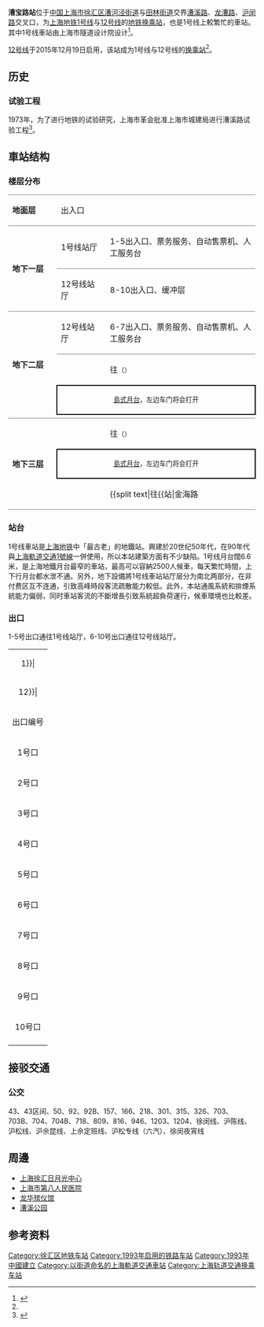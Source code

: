 {{NoteTA |G1=Railway}}
{{Infobox station
|name = 漕宝路
|eng_name = Caobao Road
|symbol_right =
|linecolour = {{上海地铁颜色|1|yes}}
|linecolour2 = {{上海地铁颜色|12|yes}}
|image = Caobao Road Station Line 1 Platform.jpg
|caption = 漕宝路站1号线站台
|other_name = 
|country = {{PRC}}
|borough = [[上海市|上海市]][[徐汇区|徐汇区]][[漕河泾街道|漕河泾街道]]与[[田林街道|田林街道]]交界
|address = [[漕溪路|漕溪路]]、[[龙漕路|龙漕路]]、[[沪闵路|沪闵路]]交叉口
|coordinates = {{coord|31|10|13|N|121|25|51|E|type:railwaystation}}
|elevation = 
|owned = [[上海申通地铁集团|上海申通地铁集团]]
|operator = [[上海地铁|上海地铁]]
|lines = {{上海地铁线路名|1|SL}}<br/>{{上海地铁线路名|12|SL}}
|distance = 
|platform = {{上海地铁线路名|1|S}}：1個[[島式月台|島式月台]]<br/>{{上海地铁线路名|12|S}}：1個[[島式月台|島式月台]]
|tracks = 4条
|bus_routes = 
|bus_stands = 
|connections = 
|structure = 地下车站
|hall = 地下站厅
|depth = 
|levels = 
|interchange = 通道换乘
|exits = 10个
|architect = 
|architectural_style = 
|colour = 
|type = 
|status = 运营中
|code = 
|classification = 
|website = 
|built = 
|opened = {{上海地铁线路名|1|S}}：{{Start date|1993|5|28|df=y}}<ref name="open1">{{cite web |title=锦江乐园站 |url=http://newspaper.jfdaily.com/isdb/html/2013-01/07/content_951718.htm |website=解放日报 |accessdate=2021-03-28 |archiveurl=https://web.archive.org/web/20160304120834/http://newspaper.jfdaily.com/isdb/html/2013-01/07/content_951718.htm |archivedate=2016-03-04 |dead-url=yes }}</ref><br/>{{上海地铁线路名|12|S}}：{{Start date|2015|12|19|df=y}}<ref name="open12">{{cite web |title=12月19日起  11、12、13号线新延伸段建成试运营  上海轨道交通基本网络全面建成  总长617公里车站366座 |url=http://www.shmetro.com/node49/201512/con114518.htm |website=上海地铁 |accessdate=2021-03-28 |archiveurl=https://web.archive.org/web/20151221104743/http://www.shmetro.com/node49/201512/con114518.htm |archivedate=2015-12-21 |dead-url=no }}</ref>
|closed = 
|former = 
|pass_year = 
|passengers = 
|pass_system = 
|pass_rank = 
|mpassengers = 
|trains = 
|station_hours = 
|hours = 
|first = {{collapsible list
 |title = 　
 |
{{上海地铁线路名|1|S}}
:往{{站|上海火车站}}：4:57
:往{{上海地铁起讫站|1|R}}：5:20
:往{{上海地铁起讫站|1|L}}：5:51
{{上海地铁线路名|12|S}}
:往{{上海地铁起讫站|12|L}}：6:31
:往{{上海地铁起讫站|12|R}}：5:46
}}
|last = {{collapsible list
 |title = 　
 |
{{上海地铁线路名|1|S}}
:往{{上海地铁起讫站|1|R}}：22:45
:往{{上海地铁起讫站|1|L}}：23:21
{{上海地铁线路名|12|S}}
:往{{上海地铁起讫站|12|L}}：23:31
:往{{上海地铁起讫站|12|R}}：22:46
}}
|adjacent = {{adjacent stations|system=上海地铁
|line1=1|left1=上海南站|right1=上海体育馆
|line2=12|left2=桂林公园|right2=龙漕路
}}
|route_map = {{Routemap|inline=yes|map=
~~ ~~B2层，1号线
utSTRf\utSTRg~~ ~~{{rmr|Licon=U|{{站|上海体育馆}}}}
utSTR+BSl\utSTR+BSr
utSTR+BSl\utSTR+BSr
utSTRf\utSTRg~~ ~~{{rmr|Licon=D|{{站|上海南站}}}}
~~ ~~B3层，12号线
utSTRf\utSTRg~~ ~~{{rmr|Licon=U|{{站|龙漕路}}}}
utSTR+BSl\utSTR+BSr
utSTR+BSl\utSTR+BSr
utSTRf\utSTRg~~ ~~{{rmr|Licon=D|{{站|桂林公园}}}}
}}
}}
'''漕宝路站'''位于[[中国|中国]][[上海市|上海市]][[徐汇区|徐汇区]][[漕河泾街道|漕河泾街道]]与[[田林街道|田林街道]]交界[[漕溪路|漕溪路]]、[[龙漕路|龙漕路]]、[[沪闵路|沪闵路]]交叉口，为[[上海地铁|上海地铁]][[上海轨道交通1号线|1号线]]与[[上海轨道交通12号线|12号线]]的[[地铁车站|地铁]][[换乘站|换乘站]]，也是1号线上較繁忙的車站。其中1号线車站由上海市隧道设计院设计<ref name="上海市政工程志设计">{{Cite web |url=http://www.shtong.gov.cn/dfz_web/DFZ/Info?idnode=68393&tableName=userobject1a&id=65937 |title=《上海市政工程志》>>第六篇 地下铁道>>第二章 一号线前期工作>>第三节 设计 |access-date=2019-07-29 |archive-date=2011-08-27 |archive-url=https://web.archive.org/web/20110827021106/http://www.shtong.gov.cn/newsite/node2/node2245/node68289/node68299/node68387/node68393/userobject1ai65937.html |dead-url=no }}</ref>。

[[上海轨道交通12号线|12号线]]于2015年12月19日启用，该站成为1号线与12号线的[[换乘站|换乘站]]<ref name=open12/>。

== 历史 ==
{{multiple image|align=right|direction=vertical|width=220
|image1=Caobao Road Station.jpg|caption1=翻新前的1号线站台（2008年2月）
}}
=== 试验工程 ===
1973年，为了进行地铁的试验研究，上海市革会批准上海市城建局进行漕溪路试验工程<ref name="漕溪路试验工程">{{Cite web |url=http://www.shtong.gov.cn/dfz_web/DFZ/Info?idnode=68391&tableName=userobject1a&id=65933 |title=《上海市政工程志》>>第六篇 地下铁道>>第一章规划试验>>第一章规划试验 |access-date=2019-07-29 |archive-date=2020-08-02 |archive-url=https://web.archive.org/web/20200802234705/http://www.shtong.gov.cn/dfz_web/DFZ/Info?idnode=68391&tableName=userobject1a&id=65933 |dead-url=no }}</ref>。

== 車站结构 ==
{{multiple image|align=right|direction=vertical|width=220
|image1=View in Caobao Road Station.jpg|caption1=1号线站廳
|image2=View in Caobao Road Station 3.jpg|caption2=12号线站廳
|image3=Caobao Road Station Line 12 Platform.jpg|caption3=12号线站台
|image4=Interchange passage of Caobao Road Station (20170910125610).jpg|caption4=连接12号线站厅和1号线南北站厅的换乘通道
}}
===楼层分布===
{|cellspacing=0 cellpadding=3
|style="border-top:solid 1px gray;border-bottom:solid 1px gray;" width=100|'''地面层'''
|style="border-top:solid 1px gray;border-bottom:solid 1px gray;" width=100|出入口
|style="border-top:solid 1px gray;border-bottom:solid 1px gray;" width=350|
|-
|style="border-bottom:solid 1px gray;" rowspan=2|'''地下一层'''
|style="border-bottom:solid 1px gray;"|1号线站厅
|style="border-bottom:solid 1px gray;"|1-5出入口、票务服务、自动售票机、人工服务台
|-
|style="border-bottom:solid 1px gray;"|12号线站厅
|style="border-bottom:solid 1px gray;"|8-10出入口、缓冲层
|-
|style="border-bottom:solid 1px gray;" rowspan=4|'''地下二层'''
|style="border-bottom:solid 1px gray;"|12号线站厅
|style="border-bottom:solid 1px gray;"|6-7出入口、票务服务、自动售票机、人工服务台
|-
|{{arrow|L}}
|{{上海地铁线路名|1}}往{{站|莘庄}}<small>（{{站|上海南站}}）</small>
|-
|style="border-top:solid 2px black;border-right:solid 2px black;border-left:solid 2px black;border-bottom:solid 2px black;" colspan=2|<center><small>[[島式月台|島式月台]]，左边车门将会打开</small></center>
|-
|style="border-bottom:solid 1px gray;"|
|style="border-bottom:solid 1px gray;"|{{split text|{{上海地铁线路名|1}}往{{站|富锦路}}<small>（{{站|上海体育馆}}）</small>|{{arrow|R}}}}
|-
|style="border-bottom:solid 1px gray;" rowspan=3|'''地下三层'''
|{{arrow|L}}
|{{上海地铁线路名|12}}往{{站|七莘路}}<small>（{{站|桂林公园}}）</small>
|-
|style="border-top:solid 2px black;border-right:solid 2px black;border-left:solid 2px black;border-bottom:solid 2px black;" colspan=2|<center><small>[[島式月台|島式月台]]，左边车门将会打开</small></center>
|-
|style="border-bottom:solid 1px gray;"|
|style="border-bottom:solid 1px gray;"|{{split text|{{上海地铁线路名|12}}往{{站|金海路||上海市}}<small>（{{站|龙漕路}}）</small>|{{arrow|R}}}}
|}

===站台===
1号线車站是[[上海轨道交通|上海地铁]]中「最古老」的地鐵站。興建於20世纪50年代，在90年代與[[上海軌道交通1號線|上海軌道交通1號線]]一併使用，所以本站建築方面有不少缺陷。1号线月台闊6.6米，是上海地鐵月台最窄的車站，最高可以容納2500人候車，每天繁忙時間，上下行月台都水泄不通。另外，地下設備將1号线車站站厅层分为南北两部分，在非付费区互不连通，引致高峰時段客流疏散能力較低。此外，本站通風系統和排煙系統能力偏弱，同时車站客流的不斷增長引致系統超負荷運行，候車環境也比較差。
{{multiple image|align=center|width=700|direction=vertical
|image1=Platform panorama of L1 Caobao Road Station (20180101172317).jpg|caption1=<center>1号线站台全景</center>
|image2=Platform panorama of L12 Caobao Road Station (20170910130027).jpg|caption2=<center>12號線站台全景</center>
}}

=== 出口 ===
1-5号出口通往1号线站厅，6-10号出口通往12号线站厅。
{| class="wikitable"
|colspan=4 align="center" bgcolor={{上海地铁颜色|1}}|
|-
|colspan=4 align="center" bgcolor={{上海地铁颜色|12}}|
|-
!出口编号
!可到达目的地
! 照片
|-
|1号口
|沪闵路、漕宝路
|
|-
|2号口
|沪闵路、龙漕路
|[[File:View_of_Entrance_No.2_of_Caobao_Road_Station_at_night.jpg|200px]]
|-
|3号口{{綠底白字出口|exitsign=none|附=輪}}
|沪闵路、龙漕路
|
|-
|4号口
|沪闵路、龙漕路
|
|-
|5号口
|沪闵路、龙漕路
|
|-
|6号口
|漕宝路
|[[File:Entrance_No.6_of_Caobao_Road_Station.jpg|200px]]
|-
|7号口
|漕宝路
|
|-
|8号口{{綠底白字出口|exitsign=none|附=升}}
|漕宝路
|
|-
|9号口
|漕宝路
|
|-
|10号口
|漕宝路
|
|-
| bgcolor="#EEEEEE" colspan=3 |{{綠底白字出口|註=輪升}}
|}

==接驳交通==
=== 公交 ===
43、43区间、50、92、92B、157、166、218、301、315、326、703、703B、704、704B、718、809、816、946、1203、1204、徐闵线、沪陈线、沪松线、沪佘昆线、上佘定班线、沪松专线（六汽）、徐闵夜宵线

==周邊==
*[[上海徐汇日月光中心|上海徐汇日月光中心]]
*[[上海市第八人民医院|上海市第八人民医院]]
*[[龙华殡仪馆|龙华殡仪馆]]
*[[漕溪公园|漕溪公园]]

== 参考资料 ==
{{commonscat|Caobao Road Station}}
{{reflist}}

{{上海轨道交通1号线}}
{{上海轨道交通12号线}}

[[Category:徐汇区地铁车站|Category:徐汇区地铁车站]]
[[Category:1993年启用的铁路车站|Category:1993年启用的铁路车站]]
[[Category:1993年中國建立|Category:1993年中國建立]]
[[Category:以街道命名的上海軌道交通車站|Category:以街道命名的上海軌道交通車站]]
[[Category:上海轨道交通换乘车站|Category:上海轨道交通换乘车站]]
